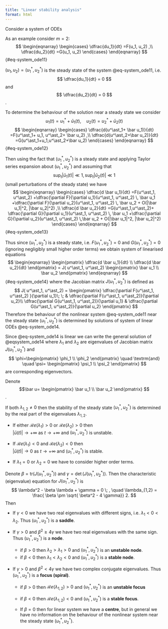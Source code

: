 ```yaml
---
title: "Linear stability analysis"
format: html
---
```


Consider a system of ODEs 

\begin{equation*}
\frac{du}{dt} = f(u) \quad \text{ with } \quad u \in \mathbb R^m\quad  \text{ and }\quad  t \in \mathbb R. 
\end{equation*}  

As an example consider $m=2$:
$$
\begin{eqnarray}
\begin{cases}
\dfrac{du_1}{dt} =F(u_1, u_2) ,\\
\dfrac{du_2}{dt} =G(u_1, u_2)
\end{cases}
\end{eqnarray}
$$ {#eq-system_ode11}

$(u_1, u_2) = (u^\ast_1, u^\ast_2)$ is the steady state of the system @eq-system_ode11, i.e.
$$ 
\dfrac{du_1}{dt} = 0
$$
and 
$$ 
 \dfrac{du_2}{dt} = 0 
 $$.

To determine the behaviour of the solution near a steady state we consider 
$$
u_1(t) = u^\ast_1 + \bar u_1(t), \quad  u_2(t) = u^\ast_2 + \bar u_2(t)
$$
$$
\begin{eqnarray}
\begin{cases}
\dfrac{d(u^\ast_1+ \bar u_1)}{dt} =F(u^\ast_1+ u_1, u^\ast_2+ \bar u_2) ,\\
\dfrac{d(u^\ast_2+\bar u_2)}{dt} =G(u^\ast_1+u_1,u^\ast_2+\bar u_2)
\end{cases}
\end{eqnarray}
$$ {#eq-system_ode12}

Then using the fact that $(u^\ast_1, u^\ast_2)$ is a steady state and applying Taylor series expansion about $( u^\ast_1, u^\ast_2)$  and assuming that  
$$
\sup_{t}|\bar u_1(t)| \ll 1, \sup_{t}|\bar u_2(t)|\ll 1
$$
 (small perturbations of the steady state)  we have
$$
\begin{eqnarray}
\begin{cases}
\dfrac{d  \bar u_1}{dt} =F(u^\ast_1, u^\ast_2) +\dfrac{\partial F}{\partial u_1}(u^\ast_1, u^\ast_2) \,   \bar u_1
+\dfrac{\partial F}{\partial u_2}(u^\ast_1, u^\ast_2) \, \bar u_2 + O(|\bar u_1|^2, |\bar u_2|^2) ,\\
\dfrac{d \bar u_2}{dt} =G(u^\ast_1,u^\ast_2)+ \dfrac{\partial G}{\partial u_1}(u^\ast_1, u^\ast_2) \,   \bar u_1
+\dfrac{\partial G}{\partial u_2}(u^\ast_1, u^\ast_2) \,\bar u_2 + O(|\bar u_1|^2, |\bar u_2|^2) 
\end{cases}
\end{eqnarray}
$$ {#eq-system_ode13}

Thus since $(u^\ast_1, u^\ast_2)$ is a steady state, i.e. $F(u^\ast_1, u^\ast_2) =0$ and $G(u^\ast_1, u^\ast_2) =0$   (ignoring negligibly small higher order terms) we obtain system of linearised equations 
$$
\begin{eqnarray}
\begin{pmatrix}
\dfrac{d  \bar u_1}{dt} \\
\dfrac{d \bar u_2}{dt} 
\end{pmatrix} = J( u^\ast_1, u^\ast_2) \begin{pmatrix} \bar u_1 \\
\bar u_2 
\end{pmatrix}
\end{eqnarray}
$$ {#eq-system_ode14}
where the Jacobian matrix $J(u^\ast_1, u^\ast_2)$ is defined as 
$$
J( u^\ast_1, u^\ast_2) = \begin{pmatrix}
\dfrac{\partial F(u^\ast_1, u^\ast_2) }{\partial u_1}\; \; & \dfrac{\partial F(u^\ast_1, u^\ast_2)}{\partial u_2}\\
\dfrac{\partial G(u^\ast_1, u^\ast_2)}{\partial u_1} & \dfrac{\partial G(u^\ast_1, u^\ast_2)}{\partial u_2}
\end{pmatrix}
$$
Therefore the behaviour of the nonlinear system @eq-system_ode11  near the steady state 
$(u^\ast_1, u^\ast_2)$
is determined by  solutions of  system of linear  ODEs @eq-system_ode14.

Since @eq-system_ode14 is linear we can write the general solution of @eqsystem_ode14
\begin{equation}
\begin{pmatrix} \bar u_1 \\
\bar u_2 
\end{pmatrix} = e^{\lambda_1 t} \begin{pmatrix} \phi_1 \\
\phi_2 
\end{pmatrix}   +
e^{\lambda_2 t} \begin{pmatrix} \psi_1 \\
\psi_2 
\end{pmatrix}
\end{equation}
where $\lambda_1$ and $\lambda_2$ are eigenvalues of Jacobian matrix  $J( u^\ast_1, u^\ast_2)$ and 
$$
\phi=\begin{pmatrix} \phi_1 \\
\phi_2 
\end{pmatrix} \quad \textrm{and} \quad  \psi= \begin{pmatrix} \psi_1 \\
\psi_2 
\end{pmatrix}
$$ 
are corresponding eigenvectors. 

Denote 
$$\bar u=
\begin{pmatrix} \bar u_1 \\
\bar u_2 
\end{pmatrix}
$$.


If both $\lambda_{1,2} \neq 0$ then the stability of the steady state 
$(u^\ast_1, u^\ast_2)$ is determined by the real part of the eigenvalues $\lambda_{1,2}$. 

* If either $\mathcal Re (\lambda_1)>0$ or  $\mathcal Re (\lambda_2)>0$ then  
$|\bar u(t)| \to +\infty$ as $t \to + \infty$ and $(u^\ast_1, u^\ast_2)$  is unstable.

* If  $\mathcal Re (\lambda_1)<0$ and  $\mathcal Re (\lambda_2)<0$ then  
$|\bar u(t)| \to 0$ as $t \to + \infty$ and $(u^\ast_1, u^\ast_2)$  is stable.

*  If  $\lambda_1=0$ or $\lambda_2=0$ we have to consider higher order terms. 

Denote $\beta = \textrm{tr} (J( u^\ast_1, u^\ast_2))$ and $\gamma= \det(J( u^\ast_1, u^\ast_2))$. Then the characteristic (eigenvalue) equation for  $J( u^\ast_1, u^\ast_2)$ is 
$$
\lambda^2 - \beta \lambda + \gamma = 0 \; , \quad  \lambda_{1,2} = \frac{ \beta \pm \sqrt{ \beta^2 - 4 \gamma}} 2.
$$
Then

* If  $\gamma <0$ we have two real eigenvalues  with different signs, i.e. $\lambda_1 < 0 < \lambda_2$. Thus $(u^\ast_1, u^\ast_2)$ is a **saddle**.

*  If  $\gamma >0$  and $\beta^2 \geq 4\gamma$ we have two real eigenvalues  with the same sign.  Thus $(u^\ast_1, u^\ast_2)$ is a **node**.

    * if $\beta >0$ then $\lambda_2 > \lambda_1 >0$  and  $(u^\ast_1, u^\ast_2)$ is an **unstable node**.
    *  if $\beta <0$ then $\lambda_1 < \lambda_2 < 0$   and  $(u^\ast_1, u^\ast_2)$ is a **stable node**.

*  If  $\gamma >0$  and $\beta^2 < 4\gamma$ we have two complex conjugate eigenvalues.
Thus $(u^\ast_1, u^\ast_2)$ is a **focus (spiral)**.

    * if $\beta >0$ then  $\mathcal Re(\lambda_{1,2}) > 0$ and   $(u^\ast_1, u^\ast_2)$ is an **unstable focus**
    *  if $\beta <0$ then  $\mathcal Re(\lambda_{1,2}) < 0$ and  $(u^\ast_1, u^\ast_2)$ is a **stable focus**.

    * If $\beta =0$ then for linear system we have a **centre**, but in general we have no information on the behaviour of the nonlinear system near the steady state  $(u^\ast_1, u^\ast_2)$. 

\begin{center}
\begin{figure}
\includegraphics[width=0.99\textwidth]{phase_plane} 
\caption{Schematic diagram showing where the different types of fixed points lie in relation to {\rm det}A and {\rm tr}A, where A is the Jacobian matrix of system (44)}  
\end{figure}
\end{center} 